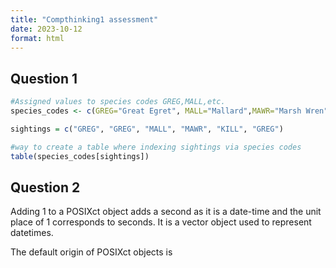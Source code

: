```yaml
---
title: "Compthinking1 assessment"
date: 2023-10-12
format: html
---
```


## Question 1

```r
#Assigned values to species codes GREG,MALL,etc.
species_codes <- c(GREG="Great Egret", MALL="Mallard",MAWR="Marsh Wren",KILL="Killdeer")

sightings = c("GREG", "GREG", "MALL", "MAWR", "KILL", "GREG")

#way to create a table where indexing sightings via species codes
table(species_codes[sightings])
```

## Question 2

Adding 1 to a POSIXct object adds a second as it is a date-time and the unit place of 1 corresponds to seconds. It is a vector object used to represent datetimes.

The default origin of POSIXct objects is

